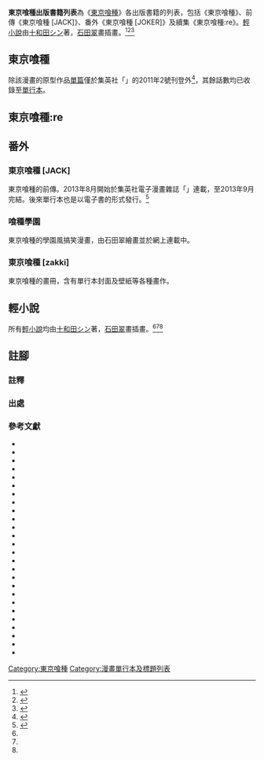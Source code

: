 '''東京喰種出版書籍列表'''為《[[東京喰種|東京喰種]]》各出版書籍的列表，包括《東京喰種》、前傳《東京喰種 [JACK]》、番外《東京喰種 [JOKER]》及續集《東京喰種:re》。[[輕小說|輕小說]]由[[十和田シン|十和田シン]]著，[[石田翠|石田翠]]畫插畫。<ref name="LN1">{{cite web|url=http://books.集英社.co.jp/CGI/search/syousai_put.cgi?isbn_cd=978-4-08-703296-3|title=東京喰種トーキョーグール［日々］|publisher=[[集英社|集英社]]|language=ja|accessdate=2015-01-18}}{{dead link|date=2018年3月 |bot=InternetArchiveBot |fix-attempted=yes }}</ref><ref name="LN2">{{cite web|url=http://books.集英社.co.jp/CGI/search/syousai_put.cgi?isbn_cd=978-4-08-703320-5|title=東京喰種トーキョーグール［空白］|publisher=集英社|language=ja|accessdate=2015-01-18}}{{dead link|date=2018年3月 |bot=InternetArchiveBot |fix-attempted=yes }}</ref><ref name="LN3">{{cite web|url=http://books.集英社.co.jp/CGI/search/syousai_put.cgi?isbn_cd=978-4-08-703340-3|title=東京喰種トーキョーグール［昔日］|publisher=集英社|language=ja|accessdate=2015-01-18}}{{dead link|date=2018年3月 |bot=InternetArchiveBot |fix-attempted=yes }}</ref>

== 東京喰種 ==
除該漫畫的原型作品[[單篇|單篇]]僅於集英社「{{link-ja|MiracleJumP|ミラクルジャンプ}}」的2011年2號刊登外<ref>{{cite web|url= 
http://www.goodreads.com/book/show/24715846-oneshot-toukyou-kushu-oneshot-tokyo-ghoul 
|title=東京喰種トーキョーグール Oneshot [Toukyou Kushu Oneshot] [Tokyo Ghoul: Oneshot]
|accessdate=2015-03-04|language=en}}</ref>，其餘話數均已收錄至[[單行本|單行本]]。

{{Graphic novel list/header
 | 語言  = 日本
 | 語言2 = 台灣
 | 寬度  = 80%
 | 顏色  = 50A6C2
}}
{{Graphic novel list
 | 集數      = 1
 | 發售日期1 = 2012年2月17日
 | ISBN1     = 978-4-08-879272-9
 | 發售日期2 = 2014年1月8日
 | ISBN2     = {{EAN|4717702258726}}
 | ChapterListCol1 = 
* 001. {{nihongo|悲劇|悲劇}}
* 002. {{nihongo|異變|異変}}
* 003. {{nihongo|糟透|最悪}}
* 004. {{nihongo|咖啡|珈琲}}
* 005. {{nihongo|喰場|喰場}}
 | ChapterListCol2 = 
* 006. {{nihongo|歸巢|帰巣}}
* 007. {{nihongo|欺罔|欺罔}}
* 008. {{nihongo|赫子|赫子}}
* 009. {{nihongo|孵化|孵化}}
 | 摘要         = 平凡的大學生金木研遇上了美麗的女孩利世並與其約會，可是對方的真正身份為「喰種」，約會的真正目的是獵食，金木因此性命垂危。醫生為他進行了器官移植手術，卻沒發現器官提供者其實是喰種。在病床上醒來的金木很快就感覺到身體不對勁，原本記憶中美味的食物全都走味到難以下嚥，能引起他食欲的只有街上擦身而過的人們，金木在絕望之下，只好向喰種求助，因而開始踏入喰種的世界。<ref>{{cite web|url=http://www.books.com.tw/products/0010622620|title=博客來-東京喰種(01)|publisher=博客來|date=|accessdate=2015-04-05|language=zh-hant|archive-date=2018-05-17|archive-url=https://web.archive.org/web/20180517204633/http://www.books.com.tw/products/0010622620|dead-url=no}}</ref>
 | 顏色       = 50A6C2
}}
{{Graphic novel list
 | 集數      = 2
 | 發售日期1 = 2012年3月19日
 | ISBN1     = 978-4-08-879291-0
 | 發售日期2 = 2014年1月28日
 | ISBN2     = {{EAN|4717702259075}}
 | ChapterListCol1 = 
* 010. {{nihongo|古董|骨董}}
* 011. {{nihongo|面具|仮面}}
* 012. {{nihongo|任務|任務}}
* 013. {{nihongo|白鴿|白鳩}}
* 014. {{nihongo|驟雨|驟雨}}
 | ChapterListCol2 = 
* 015. {{nihongo|母女|母娘}}
* 016. {{nihongo|幽禁|幽囚}}
* 017. {{nihongo|兔面|兎面}}
* 018. {{nihongo|未開|未開}}
* 019. {{nihongo|地下|地下}}
 | 摘要         =由於體內被移植了「喰種」的內臟，金木變得愈來愈接近怪物。經歷一番內心的糾葛，金木決定在「安定區」工作，而被稱為"白鴿"的「喰種檢察官」也在這時出現──天敵貪婪、狡猾地追捕著「喰種」──！<ref>{{cite web|url=http://www.books.com.tw/products/0010624322|title=博客來-東京喰種(02)|publisher=博客來|date=|accessdate=2015-04-05|language=zh-hant|archive-date=2018-02-12|archive-url=https://web.archive.org/web/20180212161349/http://www.books.com.tw/products/0010624322|dead-url=no}}</ref>
 | 顏色       = 50A6C2
}}
{{Graphic novel list
 | 集數      = 3
 | 發售日期1 = 2012年6月19日
 | ISBN1     = 978-4-08-879357-3
 | 發售日期2 = 2014年3月7日
 | ISBN2     = {{EAN|4717702259693}}
 | ChapterListCol1 = 
* 020. {{nihongo|白門|白門}}
* 021. {{nihongo|哀悼|哀悼}}
* 022. {{nihongo|報紙|新聞}}
* 023. {{nihongo|失蹤|失踪}}
* 024. {{nihongo|隱刃|隠刃}}
 | ChapterListCol2 = 
* 025. {{nihongo|開眼|開眼}}
* 026. {{nihongo|對手|対者}}
* 027. {{nihongo|三人|三人}}
* 028. {{nihongo|圓環|円環}}
* 029. {{nihongo|真戶|真戸}}
 | 摘要         =少女，雛實的雙親慘遭"白鴿"殺害。為了這名悲劇的少女，金木與董香踏入"白鴿"的大本營［CCG］。然而，一座不得不接受的悲哀螺旋梯正在那裡等著他們——！<ref>{{cite web|url=http://www.books.com.tw/products/0010628336|title=博客來-東京喰種(03)|publisher=博客來|date=|accessdate=2015-04-05|language=zh-hant|archive-date=2018-02-07|archive-url=https://web.archive.org/web/20180207114903/http://www.books.com.tw/products/0010628336|dead-url=no}}</ref>
 | 顏色       = 50A6C2
}}
{{Graphic novel list
 | 集數      = 4
 | 發售日期1 = 2012年9月19日
 | ISBN1     = 978-4-08-879420-4
 | 發售日期2 = 2014年4月8日
 | ISBN2     = {{EAN|4717702260200}}
 | ChapterListCol1 = 
* 030. {{nihongo|苦味|苦味}}
* 031. {{nihongo|依子|依子}}
* 032. {{nihongo|美食|美食}}
* 033. {{nihongo|甜言|甘言}}
* 034. {{nihongo|滑台|滑台}}
 | ChapterListCol2 = 
* 035. {{nihongo|獨鬥|孤闘}}
* 036. {{nihongo|準備|下拵}}
* 037. {{nihongo|晚餐|晚餐}}
* 038. {{nihongo|解體|解体}}
* 039. {{nihongo|饗宴|饗宴}}
 | 摘要         =與「喰種搜查官」的一戰之中，金木窺見了世界的陰暗面。人類與喰種——充斥著雙方的聲音而熱鬧鬧不已的「安定區」迎接了不速之客——"美食家"喰種，月山。當追求未知的美味的月山將詭異的目光投向金木時，晚餐就要拉開序幕了——！<ref>{{cite web|url=http://www.books.com.tw/products/0010628336|title=博客來-東京喰種(04)|publisher=博客來|date=|accessdate=2015-04-05|language=zh-hant|archive-date=2018-02-07|archive-url=https://web.archive.org/web/20180207114903/http://www.books.com.tw/products/0010628336|dead-url=no}}</ref>
 | 顏色       = 50A6C2
}}
{{Graphic novel list
 | 集數      = 5
 | 發售日期1 = 2012年12月19日
 | ISBN1     = 978-4-08-879478-5
 | 發售日期2 = 2014年5月8日
 | ISBN2     = {{EAN|4717702260415}}
 | ChapterListCol1 = 
* 040. {{nihongo|招待|招待}}
* 041. {{nihongo|月光|月光}}
* 042. {{nihongo|搔爬|掻爬}}
* 043. {{nihongo|殘痕|残痕}}
* 044. {{nihongo|受肉|受肉}}
 | ChapterListCol2 = 
* 045. {{nihongo|黑羽|黒羽}}
* 046. {{nihongo|燈火|灯火}}
* 番外 {{nihongo|利世|リゼ}}
* 047. {{nihongo|偽名|偽名}}
* 048. {{nihongo|耳骨|耳骨}}
 | 摘要         =執著於探求「未知美味」的"美食家"喰種・月山並沒有放棄中斷的「晚餐」。金木、錦以及董香和直逼而來的月山展開對峙。怪人齜牙裂嘴，把自己的欲望擺在第一位，讓金木陷入極度苦戰，但有個“靈感”突然降落在他的腦海裡…？此外，〔CCG〕也有新的動靜…！？<ref>{{cite web|url=http://www.books.com.tw/products/0010635095?loc=P_asb_004|title=博客來-東京喰種(05)|publisher=博客來|date=|accessdate=2015-04-05|language=zh-hant|archive-date=2016-03-31|archive-url=https://web.archive.org/web/20160331133729/http://www.books.com.tw/products/0010635095?loc=P_asb_004|dead-url=no}}</ref>
 | 顏色       = 50A6C2
}}
{{Graphic novel list
 | 集數      = 6
 | 發售日期1 = 2013年1月18日
 | ISBN1     = 978-4-08-879498-3
 | 發售日期2 = 2014年6月6日
 | ISBN2     = {{EAN|4717702260705}}
 | ChapterListCol1 = 
* 049. {{nihongo|籠鳥|籠鳥}}
* 050. {{nihongo|萬丈|万丈}}
* 051. {{nihongo|敕令|勅令}}
* 052. {{nihongo|搶奪|強奪}}
* 053. {{nihongo|講習|講義}}
 | ChapterListCol2 = 
* 054. {{nihongo|青桐|青桐}}
* 055. {{nihongo|策畫|画策}}
* 056. {{nihongo|蠢動|蠢動}}
* 057. {{nihongo|奔逃|逃奔}}
* 058. {{nihongo|歪笑|歪笑}}
 | 摘要         ="組織化的喰種們正打算擊潰〔CCG〕──！"「11區」有不尋常的動靜。那是利世曾經待過的地方。金木才剛從萬丈口中得知一個可怕的計畫，沒想到追捕利世的「11區」刺客就出現在他面前。這個自稱「青桐樹」的喰種集團，他們真正的目的究竟是什麼──！？<ref>{{cite web|url= http://www.books.com.tw/products/0010638124?loc=P_asb_002 |title=博客來-東京喰種(06)|publisher=博客來|date=|accessdate=2015-04-05|language=zh-hant}}</ref>
 | 顏色       = 50A6C2
}}
{{Graphic novel list
 | 集數      = 7
 | 發售日期1 = 2013年4月19日
 | ISBN1     = 978-4-08-879546-1
 | 發售日期2 = 2014年7月3日
 | ISBN2     = {{EAN|4717702261160}}
 | ChapterListCol1 = 
* 059. {{nihongo|歇業|休業}}
* 060. {{nihongo|衝天|衝天}}
* 061. {{nihongo|微光|微光}}
* 062. {{nihongo|金木|金木}}
* 063. {{nihongo|喰種|喰種}}
 | ChapterListCol2 = 
* 064. {{nihongo|妨礙|邪魔}}
* 065. {{nihongo|赫者|赫者}}
* 066. {{nihongo|摘取|摘出}}
* 067. {{nihongo|苛責|阿責}}
* 068. {{nihongo|邂逅|邂逅}}
| 摘要         ="大家最好有心理準備，可能再也見不到金木了。"「安定區」的成員們聽了芳村衝擊性的發言，下定決心前往"11區"救出金木。另一方面，在「青桐樹」與〔CCG〕的激烈抗爭之外，金木被壁虎軟禁起來，慘絕人寰的殘酷極刑正等著他──！<ref>{{cite web|url= 
http://www.books.com.tw/products/0010641631?loc=P_asv_001 |title=博客來-東京喰種(07)|publisher=博客來|date=|accessdate=2015-04-05|language=zh-hant}}</ref>
 | 顏色       = 50A6C2
}}
{{Graphic novel list
 | 集數      = 8
 | 發售日期1 = 2013年7月19日
 | ISBN1     = 978-4-08-879613-0
 | 發售日期2 = 2014年8月14日
 | ISBN2     = {{EAN|4717702261603}}
 | ChapterListCol1 = 
* 069. {{nihongo|日前|過日}}
* 070. {{nihongo|姊弟|姉弟}}
* 071. {{nihongo|兩人|二人}}
* 072. {{nihongo|一半|半端}}
* 073. {{nihongo|火花|火花}}
* 074. {{nihongo|不屈|不屈}}
 | ChapterListCol2 = 
* 075. {{nihongo|祕密|秘密}}
* 076. {{nihongo|狼煙|狼煙}}
* 077. {{nihongo|七棟|七棟}}
* 078. {{nihongo|佯攻|陽動}}
* 079. {{nihongo|新光|新光}}
| 摘要         ="我有事情還沒辦完。"覺醒為"喰種"的金木來到董香和絢都的面前，勾起了霧嶋家瓦解的真相剪影。同一時間，"梟"突如其來現身，〔CCG〕進入臨戰態勢。
在令人寒毛直豎的「武器」和無止盡的「謎團」之中，錯綜複雜的三方混戰究竟會有什麼結局…！？<ref>{{cite web|url= http://www.books.com.tw/products/0010645446?loc=P_asb_002 |title=博客來-東京喰種(08)|publisher=博客來|date=|accessdate=2015-04-05|language=zh-hant}}</ref>
 | 顏色       = 50A6C2
}}
{{Graphic novel list
 | 集數      = 9
 | 發售日期1 = 2013年10月18日
 | ISBN1     = 978-4-08-879652-9
 | 發售日期2 = 2014年9月5日
 | ISBN2     = {{EAN|4717702261658}}
 | ChapterListCol1 = 
* 080. {{nihongo|晉升|昇任}}
* 081. {{nihongo|部下|部下}}
* 082. {{nihongo|識者|識者}}
* 083. {{nihongo|神父|神父}}
* 084. {{nihongo|浮上|浮上}}
 | ChapterListCol2 = 
* 085. {{nihongo|獨眼|隻眼}}
* 086. {{nihongo|来客|來客}}
* 087. {{nihongo|傳聞|噂話}}
* 088. {{nihongo|險路|剣呑}}
* 089. {{nihongo|奸計|奸計}}
 | 摘要         =距離11區的抗爭半年後──討伐「青桐樹」的搜查官們功績受到肯定，一個個接連升官。晉升為上等搜查官的亞門鋼太朗也得到空缺已久的搭檔，對方正是他的前上司．真戶吳緒的女兒．曉。另一方面，離開「安定區」的金木為了解開過去的真相，與月山、萬丈等人循著利世的足跡前往新天地「6區」。兩條沒有交會的平行線所導引出的"某個焦點"會是什麼──！？<ref>{{cite web|url= http://www.books.com.tw/products/0010641631?loc=P_asv_001 |title=博客來-東京喰種(09)|publisher=博客來|date=|accessdate=2015-04-05|language=zh-hant}}</ref>
 | 顏色       = 50A6C2
}}
{{Graphic novel list
 | 集數      = 10
 | 發售日期1 = 2014年1月17日
 | ISBN1     = 978-4-08-879807-3
 | 發售日期2 = 2014年10月8日
 | ISBN2     = {{EAN|4717702262945}}
 | ChapterListCol1 = 
* 090. {{nihongo|追趕|追駆}}
* 091. {{nihongo|剛毅|剛毅}}
* 092. {{nihongo|淑女|淑女}}
* 093. {{nihongo|好餌|香餌}}
* 094. {{nihongo|胸中|胸中}}
* 095. {{nihongo|寓居|寓居}}
 | ChapterListCol2 = 
* 096. {{nihongo|潛行|潜行}}
* 097. {{nihongo|下弦|下弦}}
* 098. {{nihongo|深層|深層}}
* 099. {{nihongo|未知|未知}}
* 100. {{nihongo|百足|百足}}
| 摘要         =「嘉納醫生…你就在那裡吧──」出現在金木面前的人造"獨眼喰種"、嘉納衝擊性的前職、以及被囚禁的利世──來歷不明的執刀醫生．嘉納的"奸計"逐漸顯現輪廓。金木等人循著醫生的足跡前進，卻突然遭到從「喰種收容所」逃走的“未知存在”擋住去路──！？<ref>{{cite web|url= http://www.books.com.tw/products/0010652202?loc=P_asb_002 |title=博客來-東京喰種(10)|publisher=博客來|date=|accessdate=2015-04-05|language=zh-hant}}</ref>
 | 顏色       = 50A6C2
}}
{{Graphic novel list
 | 集數      = 11
 | 發售日期1 = 2014年4月18日
 | ISBN1     = 978-4-08-879809-7
 | 發售日期2 = 2014年11月7日
 | ISBN2     = {{EAN|4717702263133}}
 | ChapterListCol1 = 
* 101. {{nihongo|混成|混成}}
* 102. {{nihongo|白黑|白黒}}
* 103. {{nihongo|刺剃|刺剃}}
* 104. {{nihongo|瓦斯|瓦斯}}
* 105. {{nihongo|他她|僕私}}
* 106. {{nihongo|大赦|大赦}}
 | ChapterListCol2 = 
* 107. {{nihongo|裂縫|裂目}}
* 108. {{nihongo|人工|人工}}
* 109. {{nihongo|吊人|吊人}}
* 110. {{nihongo|歸來|帰来}}
* 111. {{nihongo|線路|線路}}
 | 摘要         =「所有妨礙我的人…都必須摘除。」　前〔CCG〕解剖醫生．嘉納宣言要捨棄人類的身分，轉為協助「青桐樹」，而利世也被四方擄走。這一連串無法理解的現實讓金木喪失自我，化身為"半赫者"。面對殘暴到了極點的金木，奮戰的篠原特等搜查官與〔CCG〕終於採取「SS級配置」。"喰種"×〔CCG〕，巔峰對決的結果會是…！？<ref>{{cite web|url= http://www.books.com.tw/products/0010655211?loc=P_asb_002 |title=博客來-東京喰種(11)|publisher=博客來|date=|accessdate=2015-04-05|language=zh-hant}}</ref>
 | 顏色       = 50A6C2
}}
{{Graphic novel list
 | 集數      = 12
 | 發售日期1 = 2014年6月19日
 | ISBN1     = 978-4-08-879859-2
 | 發售日期2 = 2015年2月10日
 | ISBN2     = 普通版：{{EAN|4717702263898}}<br>特裝版：{{EAN|4717702265434}}
 | ChapterListCol1 = 
* 112. {{nihongo|熄燈|消灯}}
* 113. {{nihongo|氾羽|氾羽}}
* 114. {{nihongo|絡身|纏身}}
* 115. {{nihongo|破崩|破崩}}
* 116. {{nihongo|重逢|再逢}}
 | ChapterListCol2 = 
* 117. {{nihongo|乾田|乾田}}
* 118. {{nihongo|解鎖|解錠}}
* 119. {{nihongo|舊九|旧九}}
* 120. {{nihongo|透過|透過}}
* 121. {{nihongo|正鵠|正鵠}}
 | 摘要         ="不該使用「自己無法控制的力量」──"傷害了同伴的金木深感自責，決定今後要學著傾聽周遭的聲音。"喰種"們的過去和原本的面貌逐漸明朗化。另一方面，〔CCG〕步步逼近"梟"的祕密。　他們掌握到某個“不動如山的事實”，開始採取行動。此時，鬼才小說家．高槻泉帶著"新事實"現身〔CCG〕，打算以此進行交易──！？<ref>{{cite web|url= http://www.books.com.tw/products/0010665747?loc=P_asb_004 |title=博客來-東京喰種(12)|publisher=博客來|date=|accessdate=2015-04-05|language=zh-hant}}</ref>
 | 顏色       = 50A6C2
}}
{{Graphic novel list
 | 集數      = 13
 | 發售日期1 = 2014年8月20日
 | ISBN1     = 978-4-08-879887-5
 | 發售日期2 = 2015年4月24日
 | ISBN2     ={{EAN|4717702264697}}
 | ChapterListCol1 = 
* 122. {{nihongo|黃鈴|黄鈴}}
* 123. {{nihongo|銃後|銃後}}
* 124. {{nihongo|口前|口前}}
* 125. {{nihongo|壞天|壊天}}
* 126. {{nihongo|原罪|原罪}}
* 127. {{nihongo|堅緣|堅縁}}
 | ChapterListCol2 = 
* 128. {{nihongo|街望|街望}}
* 129. {{nihongo|藝劇|芸劇}}
* 130. {{nihongo|勝執|勝執}}
* 131. {{nihongo|改問|改問}}
* 132. {{nihongo|祭開|祭開}}
| 摘要         ="我要──回去「安定區」。"為了找回"單純的自己"，金木決心將６區的據點解散，回到芳村身邊。另一方面，〔CCG〕查出SSS級驅逐對象“梟”的所在之處，準備開始進行「梟討伐作戰」。身經百戰的搜查官們帶著「悲哀的裝備」，宛如"10年前那場戰役"一般齊聚一堂，而舞台就是──東京20區的咖啡店「安定區」。<ref>{{cite web|url= http://www.books.com.tw/products/0010672387?loc=P_asb_005 |title=博客來-東京喰種(13)|publisher=博客來|date=|accessdate=2015-04-05|language=zh-hant}}</ref>
 | 顏色       = 50A6C2
}}
{{Graphic novel list
 | 集數      = 14
 | 發售日期1 = 2014年10月17日
 | ISBN1     = 978-4-08-890031-5
 | 發售日期2 = 2015年6月8日
 | ISBN2     = {{EAN|4717702266783}}
 | ChapterListCol1 = 
* 133. {{nihongo|塊碎|塊砕}}
* 134. {{nihongo|倒慘|倒惨}}
* 135. {{nihongo|終雨|終雨}}
* 136. {{nihongo|伏牢|伏牢}}
* 137. {{nihongo|溢花|溢花}}
* 138. {{nihongo|屍爛|屍爛}}
 | ChapterListCol2 = 
* 139. {{nihongo|畏錯|畏錯}}
* 140. {{nihongo|切聲|切声}}
* 141. {{nihongo|痕兒|痕児}}
* 142. {{nihongo|宴戲|宴戯}}
* 143. {{nihongo|研　|研　}}
| 摘要         ="我想傾聽，你的故事。"由〔CCG〕發起的20區「獨眼梟討伐戰」，戰火熾烈燃燒。金木急著趕往「安定區」，但亞門鋼太朗矗立在眼前，擋住了他的去路。因緣相似的兩人，這場宿命的對峙結局會是…？　同一時間，各處爆發一連串的「悲劇」。每個人都在失去自我、失去無可挽回的事物當中，貫徹自己的正義。永無止盡的雨，繼續描繪著悲哀的螺旋。彷彿是拋棄一切後所流下的眼淚——<ref>{{cite web|url= http://www.books.com.tw/products/0010677254?loc=P_asb_001 |title=博客來-東京喰種(14)|publisher=博客來|date=|accessdate=2015-04-05|language=zh-hant}}</ref>
 | 顏色       = 50A6C2
}}
{{Graphic novel list/footer}}

== 東京喰種:re ==
{{Graphic novel list/header
 | 語言  = 日本
 | 語言2 = 台灣
 | 寬度  = 80%
 | 顏色  = 50A6C2
}}
{{Graphic novel list
 | 集數      = 1
 | 發售日期1 = 2014年12月19日
 | ISBN1     = 978-4-08-890081-0
 | 發售日期2 = 2015年8月6日
 | ISBN2     = 471-7-70-226766-7
 | ChapterListCol1 = 
* 001. {{nihongo|骨|骨}}
* 002. {{nihongo|委舵與畏蛇|委舵と畏蛇}}
* 003. {{nihongo|鐘|鐘}}
* 004. {{nihongo|未與師、視與屍|未と師、視と屍}}
* 005. {{nihongo|執徒|執徒}}
 | ChapterListCol2 = 
* 006. {{nihongo|給握人的惡賭|握人への悪賭}}
* 007. {{nihongo|昧人|昧人}}
* 008. {{nihongo|代行者|代行者}}
* 009. {{nihongo|繼情|継情}}
 | 摘要         = 混在人群當中，吞食人類的血肉。儘管擁有人類的外觀，卻是與人類相異的存在…”喰種”。負責驅逐、研究”喰種”的〔CCG〕，為了完成某個命題，新設立一個實驗體集團。──其名稱是「Qs昆克斯」。非「一般人類」的他們，與佐佐木琲世一等搜查官，他們在”東京”這座城市要面對的東西會是什麼──？
 | 顏色       = 50A6C2
}}
{{Graphic novel list
 | 集數      = 2
 | 發售日期1 = 2015年3月19日
 | ISBN1     = 978-4-08-890132-9
 | 發售日期2 = 2015年10月21日
 | ISBN2     = 471-7-70-226767-4
 | ChapterListCol1 = 
* 010. {{nihongo|擬框|擬枠}}
* 011. {{nihongo|等待價值|待ち甲斐}}
* 012. {{nihongo|枯魂|枯魂}}
* 013. {{nihongo|啊啊降下吧、血|ああ降ろう、血}}
* 014. {{nihongo|愕然觸其韻|韵に触れる}}
* 015. {{nihongo|更努|更努}}
 | ChapterListCol2 = 
* 016. {{nihongo|右|右}}
* 017. {{nihongo|搶手|モテ}}
* 018. {{nihongo|擺渡舟|渡し舟}}
* 019. {{nihongo|狂歡派對|パーティ}}
* 020. {{nihongo|旋轉移動|回転移動}}
 | 摘要         = 「我對自己過去20年一無所知。」佐佐木琲世以『半喰種』的身份接下指導者的任務，瓜江、不知、六月和米林這些「昆克斯」的成員，各自對他抱著複雜的思緒。昆克斯班一方面調查擴充戰力的喰種集團「青桐樹」的動向，一方面投入下一個目標「胡桃鉗」的搜查。街上一間咖啡店突然吸引琲世的目光，他在店內遇見”令人懷念的香味”。能夠解開自身謎團的巨大”關鍵”，就在那裡――？
 | 顏色       = 50A6C2
}}
{{Graphic novel list
 | 集數      = 3
 | 發售日期1 = 2015年6月19日
 | ISBN1     = 978-4-08-890211-1
 | 發售日期2 = 2015年12月29日
 | ISBN2     = 471-7-70-226768-1
 | ChapterListCol1 = 
* 021. {{nihongo|選擇|選る}}
* 022. {{nihongo|謬徒|謬徒}}
* 023. {{nihongo|梨酒|梨酒}}
* 024. {{nihongo|撫氣|撫気}}
* 025. {{nihongo|令|令}}
* 026. {{nihongo|啊|あ}}
 | ChapterListCol2 = 
* 027. {{nihongo|呼居|呼居}}
* 028. {{nihongo|亂場子|場乱す}}
* 029. {{nihongo|棲求|栖求}}
* 030. {{nihongo|凍結|凍る}}
* 031. {{nihongo|pute|ピュート}}
* 單篇東京喰種 [JOKER]{{efn|本單篇於第一季連載期間於集英社「[[週刊Young_Jump|週刊Young Jump]]」2014年31號刊登，直到:re第3卷才首次收錄於單行本。<ref>{{cite web|url=https://www.goodreads.com/book/show/23634972-toukyou-kushu-j-k-tokyo-ghoul|title=東京喰種トーキョーグール[ジョーカー] [Toukyou Kushu [Jōkā]] [Tokyo Ghoul: Joker]|accessdate=2015-03-04|language=en}}</ref>}}
 | 摘要         = 「來聊點祕密吧……就我們兩個。」綁架人類，進行競標。這是”喰種”群聚的舞台，拍賣會。為了討伐大型驅逐對象喰種，〔CCG〕大幅增員，決定執行「拍賣會掃蕩作戰」。另一方面，琲世等人一邊追捕他們的目標―胡桃鉗，同時也參加作戰。一個被稱為”貓頭鷹”的詭異身影悄悄來到昆克斯班面前。當身上還殘留過去影子的殘像，刻下悲哀的爪痕時，某個”聲音”在琲世的腦海裡響起――！
 | 顏色       = 50A6C2
}}
{{Graphic novel list
 | 集數      = 4
 | 發售日期1 = 2015年9月18日
 | ISBN1     = 978-4088902548
 | 發售日期2 = 2016年2月17日
 | ISBN2     = 978-9-57-106418-5
 | ChapterListCol1 = 
* 031.5. {{nihongo|與您|主と}}
* 032. {{nihongo|吃飽喝足|喰い足る}}
* 033. {{nihongo|抱書|抱く書}}
* 034. {{nihongo|良好形式|良い形}}
* 035. {{nihongo|依存|依存}}
* 036. {{nihongo|不經意|ふと}}
 | ChapterListCol2 = 
* 037. {{nihongo|屍秘|屍秘}}
* 038. {{nihongo|某M|あるM}}
* 039. {{nihongo|深淺|深浅}}
* 040. {{nihongo|網羅|網羅}}
* 041. {{nihongo|f的王牌|fのエース}}
 | 摘要         = 「是仇視我們”喰種”的存在－－」“拍賣會掃蕩作戰”過了半年…為了拯救身陷於煉獄般的痛苦漩渦中的月山習，叶＝馮·羅瑟瓦特與月山家，不斷反覆進行以”收穫”為名的大量綁架。但是，叶眼見主子絲毫沒有好轉的跡象，看不下去的他開始單獨行動，並借用攝影少女－－掘千繪的力量。另一方面，琲世和昆克斯班升官後，下一個討伐目標是「薔薇」。因為“金木研”而產生交集的兩者，會面時將引燃什麼火花――!?
 | 顏色       = 50A6C2
}}
{{Graphic novel list
 | 集數      = 5
 | 發售日期1 = 2015年12月18日
 | ISBN1     = 978-4088903316
 | 發售日期2 = 2016年4月6日
 | ISBN2     = 978-9-57-106564-9
 | ChapterListCol1 = 
* 042. {{nihongo|燈絲|灯糸}}
* 043. {{nihongo|示音|示音}}
* 044. {{nihongo|#|#}}
* 045. {{nihongo|計畫t|計画t}}
* 046. {{nihongo|℃|℃}}
* 047. {{nihongo|火柴|燐寸}}
 | ChapterListCol2 = 
* 048. {{nihongo|N.T.|N.T.}}
* 049. {{nihongo|跳動的信號|脈打つ信号}}
* 050. {{nihongo|手|手}}
* 051. {{nihongo|刨芯|剃る芯}}
* 052. {{nihongo|夏娃|イヴ}}
 | 摘要         = 「我來成為你的神吧－－」「薔薇」的討伐作戰正如火如荼展開當中，身經百戰的搜查官們開始發揮「個體」的力量，而”空白的20年”也一步步朝著佐佐木琲世逼近。疑問與真相的輪廓漸漸現形。另一方面，為了主子―月山習，策劃除掉琲世在內Qs成員的叶，密謀接觸「青桐樹」。雜沓的腳步聲往月山家接近。接著，一個獨眼蠕動著紅光的人物，將景色密密縫起－－…！
 | 顏色       = 50A6C2
}}
{{Graphic novel list
 | 集數      = 6
 | 發售日期1 = 2016年3月18日
 | ISBN1     = 978-4088903767
 | 發售日期2 = 2016年6月8日
 | ISBN2     = 978-9-57-106707-0
 | ChapterListCol1 = 
* 053. {{nihongo|夢|夢}}
* 054. {{nihongo|娩兒|娩児}}
* 055. {{nihongo|Alice＆|Alice＆}}
* 056. {{nihongo|第二個王|ニの王}}
* 057. {{nihongo|悔恨的笑容|悔いて笑む}}
* 058. {{nihongo|淺薄鬧劇|戯れ薄く}}
 | ChapterListCol2 = 
* 059. {{nihongo|伏下''！''|伏せ''!''}}
* 060. {{nihongo|血線|血の糸}}
* 061. {{nihongo|the ENT|the ENT}}
* 062. {{nihongo|抱都|都を抱く}}
* 063. {{nihongo|葬生樹|葬生樹}}
 | 摘要         = 「我喜歡上你了！」死傷不斷的月山殲滅戰正如火如荼展開之際，“獨眼梟”出其不意來襲。秘藏在心裡的愛情，從被縫上的視野中開始凋落。無法掬起的淚滴，描繪出臨終前的拋物線，緩緩滲入對方的心。留下無處寄託的意志。然而，當漆黑壟罩東京，兩隻”獨眼”開始綻放光芒。簡直像是，連眨眼都讓人惋惜的雙眸――
 | 顏色       = 50A6C2
}}
{{Graphic novel list
 | 集數      = 7
 | 發售日期1 = 2016年6月17日
 | ISBN1     = 978-4088904115
 | 發售日期2 = 2016年10月12日
 | ISBN2     = 978-9-57-106956-2
 | ChapterListCol1 = 
* 064. {{nihongo|喰腑|喰う腑}}
* 065. {{nihongo|重步|重歩}}
* 066. {{nihongo|古老守護：|古き護り}}
* 067. {{nihongo|器移|器移}}
* 068. {{nihongo|S的那個|Sのそれ}}
* 069. {{nihongo|施淨|施浄}}
 | ChapterListCol2 = 
* 070. {{nihongo|狂雷野兔|カミナリウサギ}}
* 071. {{nihongo|望苦|望苦}}
* 072. {{nihongo|失神與傳導|失神と伝導}}
* 073. {{nihongo|花|花}}
* 074. {{nihongo|EF|EF}}
* 075. {{nihongo|K的卵|Kの卵}}
 | 摘要         = 「”獨眼王”並不是我。」距離造成嚴重傷亡的”月山殲滅戰”已經過了半年。〔CCG〕將戰力投注在「青桐樹」的討伐上，把收拾「獨眼王」列為最重要的課題，他們一方面登上青桐根據地”流島”，另一方面同時執行防衛庫克利亞的作戰計畫。高槻泉將最後一部作品「王者畢雷格」付梓，並且言明自己的身份是”喰種”。這部質疑世界根源的爭議作品，開始靜靜地撼動整個東京。通報有人入侵的警鈴聲在庫克利亞響起，佐佐木琲世帶著”某個決心”，在獄中四處奔走。“被掠奪者”的眼瞳中，燃燒著赫紅色的意志――…！
 | 顏色       = 50A6C2　
}}
{{Graphic novel list
 | 集數      = 8
 | 發售日期1 = 2016年9月16日
 | ISBN1     = 978-4-08-890497-9
 | 發售日期2 = 2017年2月6日
 | ISBN2     = 普通版：{{EAN|9789571072081}}<br>特裝版：{{EAN|4712966351305}}
 | ChapterListCol1 = 
* 076. {{nihongo|惰殊|惰疎}}
* 077. {{nihongo|死痴|死痴}}
* 078. {{nihongo|100p|100p}}
* 079. {{nihongo|吞食|喰らい}}
* 080. {{nihongo|將齒|歯を}}
* 081. {{nihongo|琲|琲}}
 | ChapterListCol2 =
* 082. {{nihongo|將心臟|心臓を}}
* 083. {{nihongo|聽見關門的聲音|門のとじる音をきいた}}
* 084. {{nihongo|賦予之羽|羽 与えられ}}
* 085. {{nihongo|白箱|しろい箱}}
* 086. {{nihongo|白虹|白虹}}
 | 摘要         = 「狼狽也無所謂，活下去吧。」警報聲在庫克利亞響起。單人牢房中的”喰種”一一獲釋。佐佐木琲世的「最後一項工作」，就是藉由有馬貴將之手，迎接人生的終結。無敗的搜查官發出無數利刃，毫不留情地摧殘他的肉體，就在此時，”某個聲音”伴隨著既視感在腦中浮現――接著，青年決定求「生」。――以半喰種”金木研”的身份。死神靜靜地露出微笑，兩者再度交鋒。就像一對互相確認彼此存在意義的”親子”一般――
 | 顏色       = 50A6C2
}}
{{Graphic novel list
 | 集數      = 9
 | 發售日期1 = 2016年12月19日
 | ISBN1     = 978-4-08-890559-4
 | 發售日期2 = 2017年4月19日
 | ISBN2     = 978-9-57-107360-6
 | ChapterListCol1 = 
* 087. {{nihongo|討厭的人|厭なこ}}
* 088. {{nihongo|爆破|はっぱ}}
* 089. {{nihongo|令人作嘔|嘔吐すべき}}
* 090. {{nihongo|人渣|クズ}}
* 091. {{nihongo|上方|うえ}}
* 092. {{nihongo|醜頭|醜頭}}
 | ChapterListCol2 = 
* 093. {{nihongo|f的謊言|fの嘘}}
* 094. {{nihongo|張開胸膛|広げ胸}}
* 095. {{nihongo|Am|Am}}
* 096. {{nihongo|凝血|凝う血}}
* 097. {{nihongo|此身|身一つ}}
* 098. {{nihongo|舊派|旧派}}
 | 摘要       = 在流島囂張跋扈的“20區亡靈”。不斷拋擲悲傷的血與淚－－「你是…?種搜查官吧!!」地獄的慘叫聲在流島迴盪。「青桐樹」的大本營，掩埋在大量的犧牲之下。襲擊鈴屋班的”雙胞胎”心中的執念，以及”醫師”的奸計。纏繞著“赤舌連”的宿命對決。另外，全體出動搜索六月的瓜江Qs斑，映入眼簾的衝擊光景會是…？原本不可能有交集的〔CCG〕與”?種”，焦點終於開始動搖－－
 | 顏色       = 50A6C2
}}
{{Graphic novel list
 | 集數      = 10
 | 發售日期1 = 2017年3月17日
 | ISBN1     = 978-4-08-890603-4
 | 發售日期2 = 2017年6月20日
 | ISBN2     = 978-9-57-107502-0
 | ChapterListCol1 = 
* 099. {{nihongo|白|白}}
* 100. {{nihongo|紅色手的|赤い手の}}
* 101. {{nihongo|玩具的|玩具の}}
* 102. {{nihongo|大環|大環}}
* 103. {{nihongo|滿滿的財富|ありあまるほどの富}}
* 104. {{nihongo|頓死|頓死}}
 | ChapterListCol2 = 
* 105. {{nihongo|地板|床}}
* 106. {{nihongo|底線|ダメの線}}
* 107. {{nihongo|V|V}}
* 108. {{nihongo|永久|永久}}
* 109. {{nihongo|拿筆|ペンまて}}
* 110. {{nihongo|那個|其れ}}
 | 摘要       = 用我的”鎮魂歌”，將你劈裂。新章的據點就是『咖啡廳:re』！用來對付人類的組織[黑山羊]悄悄向〔CCG〕展開行動。數量驚人的小丑面具集團和特殊搜查官”V”代表的意思是…!?「人類和”喰種”一定可以互相理解。」取回記憶的金木，繼承前任”獨眼王”的意志，決定寄身『咖啡廳:re』。籠罩在懷念的咖啡味道和香氣之下的咖啡廳，擠滿了過去的同伴，以及簇擁著”王”的”喰種”。――自己待在”這裡”的意義。企圖創造與人類相互理解的世界，因而組織「黑山羊」的金木，開始要求與〔CCG〕對話。一切都是為了破壞名為世界的”殼”――
 | 顏色       = 50A6C2
}}
{{Graphic novel list
 | 集數      = 11
 | 發售日期1 = 2017年6月19日
 | ISBN1     = 978-4-08-890682-9
 | 發售日期2 = 2017年8月10日
 | ISBN2     = 978-9-57-107590-7
 | ChapterListCol1 = 
* 111. {{nihongo|集合P|集合P}}
* 112. {{nihongo|栖救|栖救}}
* 113. {{nihongo|我是|わたしは}}
* 114. {{nihongo|心愛的|いとし}}
* 115. {{nihongo|自問|問い子}}
* 116. {{nihongo|曾何幾時的夢|いつかの夢}}
* 117. {{nihongo|豎起大拇指|親指立てる}}
 | ChapterListCol2 = 
* 118. {{nihongo|好事|良い話}}
* 119. {{nihongo|十字架|クルス}}
* 120. {{nihongo|器・皿|う・つ・わ}}
* 121. {{nihongo|一人獨吊|ひとり吊るされる}}
* 122. {{nihongo|春宵幾時有？|何時にする？}}
 | 摘要       = 將憎恨化為擁抱，「人類」與「喰種」的關係將重新來過－－「如果失去老師，我……」在「小丑面具集團」的精心策劃下，〔CCG〕各分局同時遭受多方襲擊。暗地裡指揮”小丑”的舊多二福，將〔CCG〕玩弄於股掌之間。過去曾受教於佐佐木琲世的第一批Qs，看見金木研率領的「黑山羊」所採取的行動，無法掩飾心中的動搖。在追求“人類”與”喰種”的關係，從根本上產生變化的時候，“獨眼王”必須付出的是……？
 | 顏色       = 50A6C2
}}
{{Graphic novel list
 | 集數      = 12
 | 發售日期1 = 2017年7月19日
 | ISBN1     = 978-4-08-890699-7
 | 發售日期2 = 2017年7月20日
 | ISBN2     = 9789571077284
 | ChapterListCol1 = 
* 123. {{nihongo|搞砸|フェイル}}
* 124. {{nihongo|線|一糸}}
* 125. {{nihongo|X|X}}
* 126. {{nihongo|戒指|指輪}}
* 127. {{nihongo|元|はじめ}}
* 128. {{nihongo|膳|膳}}
 | ChapterListCol2 =
* 129. {{nihongo|苦|苦}}
* 130. {{nihongo|沒有意義|意味なし}}
* 131. {{nihongo|會思考的豬|考える豚}}
* 132. {{nihongo|兩種意義|2つの意味で}}
 | 摘要       = 「24區的最深處和獨眼喰種嗎……」〔CCG〕的新局長──和修吉福揚言”殲滅所有喰種”，試著達成「東京完塞」。因此誕生出新戰力「歐蓋」。升級版的Qs「黑色孩子」，開始以驚人的速度狩獵”喰種”。苦無對策的「黑山羊」，決定離開「咖啡廳:re」。就在這一剎那，執念深重的追蹤者來訪。東京24區，未知的地下空間。以及流傳下來的「獨眼喰種」傳說。歷史漸漸現形……！
 | 顏色       = 50A6C2
}}
{{Graphic novel list
 | 集數      = 13
 | 發售日期1 = 2017年10月19日
 | ISBN1     = 978-4-08-890758-1
 | 發售日期2 = 2017年12月13日
 | ISBN2     = 9789571078526
 | ChapterListCol1 = 
* 133. {{nihongo|已備妥三人分的死神|三人分のしに神を立たせておきました}}
* 134. {{nihongo|姑且不論|いざ知らず}}
* 135. {{nihongo|夜晚來臨|夜がくる}}
* 136. {{nihongo|儘管奮勇|勇むものの}}
* 137. {{nihongo|伊邪那岐|いざなぎ}}
| ChapterListCol2 = 
* 138. {{nihongo|從塔上跌落|塔から落ちる}}
* 139. {{nihongo|他笑了|彼は笑う}}
* 140. {{nihongo|N的殺生|Nによる殺生}}
* 141. {{nihongo|暈染開來|染みはたる}}
* 142 . {{nihongo|憂愁|愁う}}
* 143 . {{nihongo|/|/}}
* 144 . {{nihongo|a|a}}
 | 摘要       = 「死神的時間到囉。」場景來到「獨眼喰種」所開拓的東京地下24區。
在這塊被“黑山羊”設為據點的蠻荒之地上，金木和董香終於結為連理，會場洋溢著滿滿的祝福。另一方面，新局長─和修吉福正準備以「違反喰種對策法」的罪名，制裁黑磐依子。命運之日是”4月23日”。入侵24區的「歐蓋」開始危害”黑山羊”，彷彿要實踐兩個重疊起來的「死」。當背負著「13」的死神翩然降臨時，從金木的臉頰上流下的”黑色眼淚”，宣告為所剩無幾的時間……!?
 | 顏色       = 50A6C2
}}
{{Graphic novel list
 | 集數      = 14
 | 發售日期1 = 2018年1月19日
 | ISBN1     = 978-4-08-890820-5
 | 發售日期2 = 2018年2月5日
 | ISBN2     = 9789571079684
 | ChapterListCol1 = 
* 145. {{nihongo|標題|タイトル}}
* 146. {{nihongo|：|：}} 
* 147. {{nihongo|1|1}}
* 148. {{nihongo|醫師在哪裡|いしはどこに}}
* 149. {{nihongo|破竹|破竹}}
| ChapterListCol2 = 
* 150. {{nihongo|方舟|箱舟}}
* 151. {{nihongo|出發|出てく}}
* 152. {{nihongo|一柱|一柱}}
* 153. {{nihongo|垃圾一枚|ゴミひとつ}}
* 154. {{nihongo|模仿|トレース}}
 | 摘要       = 「那就是金木──！」一如舊多的計畫，金木吃下大量的「歐蓋」後，
外型變化成「龍」的姿態，從24區爬到了地面上。在隨心所欲的榨取及孤獨的咆嘯聲中，東京陷入前所未有的大混亂。此時響起了老友的"聲音"。為了奪回"東京"和"金木研"，〔CCG〕與"喰種"做了"一個決定"。他們的目標是"這個錯誤世界"的「光芒」──!?
 | 顏色       = 50A6C2
}}
{{Graphic novel list
 | 集數      = 15
 | 發售日期1 = 2018年3月19日
 | ISBN1     = 978-4-08-890881-6
 | 發售日期2 = 2018年8月21日
 | ISBN2     = 978-957-108-252-3

 | ChapterListCol1 = 
* 155. {{nihongo|多重謊言|いくつかの嘘}}
* 156. {{nihongo|內側|うちがわ}} 
* 157. {{nihongo|標記|しるし}}
* 158. {{nihongo|是|是}}
* 159. {{nihongo|S|S}}
* 160. {{nihongo|忌|忌}}
| ChapterListCol2 = 
* 161. {{nihongo|来吧，這是你甜美的死亡|来たれ、汝甘き死の時よ}}
* 162. {{nihongo|手握石榴|ざくろ手に}}
* 163. {{nihongo|不壞|不壞}}
* 164. {{nihongo|白色的人|しろい者}}
 | 摘要       = 破壞後的重生，將帶來無限的新希望!!「因為你吞噬了一切，我才會在這裡。」為了拯救”金木研與東京”，“喰種”和〔CCG〕決定攜手合作。雙方集結了東京所有的人手，終於在那具佔據整個23區的龐大身軀中，發現能找出本體的線索。六月透追逐著”佐佐木琲世”的幻影，霧嶋董香則是緊抓著”金木研”不放。一場最終對峙，質疑著Qs班的存在意義。接著，金木研腦中，出現一位熱愛文字與”食”的女性……！
 | 顏色       = 50A6C2
}}
{{Graphic novel list
 | 集數      = 16
 | 發售日期1 = 2018年7月19日
 | ISBN1     = 978-4-08-891050-5
 | 發售日期2 = 2018年12月4日
 | ISBN2     = 978-957-108-427-5
 | ChapterListCol1 = 
* 165. {{nihongo|薄冰|うすらい}}
* 166. {{nihongo|et|e t}} 
* 167. {{nihongo|透明|とうめい}}
* 168. {{nihongo|綻放|匂へど}}
* 169. {{nihongo|邁向群因|群因たちへ}}
* 170. {{nihongo|進化與星|進化と星}}
* 171. {{nihongo|消失|きえる}}
* 172. {{nihongo|夠了|十分}}
| ChapterListCol2 = 
* 173. {{nihongo|不躲閃|去なさん}}
* 174. {{nihongo|為之|する}}
* 175. {{nihongo|蟲王|虫の王}}
* 176. {{nihongo|喪失|喪う}}
* 177. {{nihongo|轉歸|転帰}}
* 178. {{nihongo|白與兔|白と兎}}
* 179. {{nihongo|山羊之歌|山羊のうた}}
 | 摘要       = 「我已經受夠了什麼都辦不到的自己了！」“全人類喰種化”的情況在東京持續蔓延。為了根絕「毒」的源頭，〔CCG〕和”喰種”集結眾人之力，將金木與絢都送到地下24區。在那裡等著他們的，是舊多二福，將自己拉入「這個世界」的”元凶”就在面前，
金木的期望會是什麼……？而”東京”跟”喰種”的未來又將何去何從……？
 | 顏色       = 50A6C2
}}
{{Graphic novel list/footer}}

== 番外 ==
=== 東京喰種 [JACK] ===
東京喰種的前傳。2013年8月開始於集英社電子漫畫雜誌「{{link-ja|JUMP LIVE|ジャンプLIVE}}」連載，至2013年9月完結。後來單行本也是以電子書的形式發行。<ref name="GRjack">{{cite web|url=https://www.goodreads.com/book/show/23382358-jack-toukyou-kushu-jack-tokyo-ghoul|title=東京喰種トーキョーグール[JACK] [Toukyou Kushu [JACK]] [Tokyo Ghoul: Jack]|accessdate=2015-03-04|language=en|archive-date=2019-12-12|archive-url=https://web.archive.org/web/20191212012821/https://www.goodreads.com/book/show/23382358-jack-toukyou-kushu-jack-tokyo-ghoul|dead-url=no}}</ref>
{{Graphic novel list/header
 | 語言  = 日本
 | 語言2 = 台灣
 | 寬度  = 80%
 | 顏色  = 50A6C2
}}
{{Graphic novel list
 | 集數      = 1
 | 發售日期1 = 2013年10月8日<ref>{{cite web|url=https://www.amazon.co.jp/東京喰種トーキョーグール［JACK］-ヤングジャンプコミックスDIGITAL-石田スイ-ebook/dp/B00FOIOEOQ|title=東京喰種トーキョーグール［JACK］ (ヤングジャンプコミックスDIGITAL)|publisher=集英社|language=ja|accessdate=2015-01-18|archive-date=2020-04-22|archive-url=https://web.archive.org/web/20200422225712/https://www.amazon.co.jp/%E6%9D%B1%E4%BA%AC%E5%96%B0%E7%A8%AE%E3%83%88%E3%83%BC%E3%82%AD%E3%83%A7%E3%83%BC%E3%82%B0%E3%83%BC%E3%83%AB%EF%BC%BBJACK%EF%BC%BD-%E3%83%A4%E3%83%B3%E3%82%B0%E3%82%B8%E3%83%A3%E3%83%B3%E3%83%97%E3%82%B3%E3%83%9F%E3%83%83%E3%82%AF%E3%82%B9DIGITAL-%E7%9F%B3%E7%94%B0%E3%82%B9%E3%82%A4-ebook/dp/B00FOIOEOQ|dead-url=no}}</ref><ref name="GRjack"/>
 | ISBN1     = 
 | 發售日期2 = —
 | ISBN2     = 
 | ChapterListCol1 = 
 | 摘要         = 
 | 顏色       = 50A6C2
}}
{{Graphic novel list/footer}}

=== 喰種學園 ===
東京喰種的學園風搞笑漫畫，由石田翠繪畫並於網上連載中。
{{Graphic novel list/header
 | 顯示標題 = yes
 | 語言  = 日本
 | 語言2 = 台灣
 | 寬度  = 80%
 | 顏色  = 50A6C2
}}
{{Graphic novel list
 | 集數      = —
 | 發售日期1 = —
 | ISBN1     = —
 | 發售日期2 = —
 | ISBN2     = 
 | 標題1   = スクール・オブ・ザ・グール
 | 標題2   = 喰種學園
 | 意譯標題 = School of the Ghoul
 | ChapterListCol1 = 
* 001. {{nihongo|入學|入学}}
* 002. {{nihongo|真戶|真戸}}
* 003. {{nihongo|遲到|遅刻}}
* 004. {{nihongo|暴投|暴投}}
* 005. {{nihongo|跳躍|跳躍}}
* 006. {{nihongo|憧憬|憧憬}}
* 007. {{nihongo|差異|差異}}
* 008. {{nihongo|午餐|昼食}}
 | ChapterListCol2 = 
* 009. {{nihongo|獨鬥|孤闘}}
* 010. {{nihongo|助言|助言}}
* 011. {{nihongo|番長|番長}}
* 012. {{nihongo|入部|入部}}
* 013. {{nihongo|揭示|掲示}}
* 014. {{nihongo|追求|追求}}
* 015. {{nihongo|謝罪|謝罪}}
 | 摘要         = 
 | 顏色       = 50A6C2
}}
{{Graphic novel list/footer}}

=== 東京喰種 [zakki] ===
東京喰種的畫冊，含有單行本封面及壁紙等各種畫作。
{{Graphic novel list/header
 | 語言  = 日本
 | 語言2 = 台灣
 | 寬度  = 80%
 | 顏色  = 50A6C2
}}
{{Graphic novel list
 | 集數      = 1
 | 發售日期1 = 2014年10月17日
 | ISBN1     = 978-4-08-890068-1
 | 發售日期2 = 2015年8月6日
 | ISBN2     = 471-770-226-764-3
 | ChapterListCol1 = 
 | 摘要         = 
| 顏色       = 50A6C2
}}
{{Graphic novel list/footer}}

== 輕小說 ==
所有[[輕小說|輕小說]]均由[[十和田シン|十和田シン]]著，[[石田翠|石田翠]]畫插畫。<ref name="LN1"/><ref name="LN2"/><ref name="LN3"/>
{{Graphic novel list/header
 | 顯示標題 = yes
 | 語言  = 日本
 | 語言2 = 台灣
 | 寬度  = 80%
 | 顏色  = 50A6C2
}}
{{Graphic novel list
 | 集數      = 1
 | 發售日期1 = 2013年7月7日<ref name="LN1"/>
 | ISBN1 = 978-4-08-703296-3
 | 發售日期2 = 2015年4月16日
 | ISBN2 = 9789571059495
 | 標題1   = 東京喰種トーキョーグール [日々]
 | 標題2   = 東京喰種 [日常]
 | ChapterListCol1 = 
* 001. {{nihongo|聖書|聖書}}
* 002. {{nihongo|便當|弁当}}
* 003. {{nihongo|照片|写真}}
 | ChapterListCol2 = 
* 004. {{nihongo|上京|上京}}
* 005. {{nihongo|書籤|枝折}}
*???. {{nihongo|吉田|吉田}}
 | 摘要         = 
 | 顏色       = 50A6C2
}}
{{Graphic novel list
 | 集數      = 2
 | 發售日期1 = 2014年7月19日<ref name="LN2"/>
 | ISBN1 = 978-4-08-703320-5
 | 發售日期2 = 2015年7月16日
 | ISBN2 = 9789571060408
 | 標題1   = 東京喰種トーキョーグール [空白] 
 | 標題2   = 東京喰種 [空白]
| ChapterListCol1 = 
* 001. {{nihongo|陽炎|陽炎}}
* 002. {{nihongo|刺繡|刺繍}}
* 003. {{nihongo|攝影|撮影}}
 | ChapterListCol2 = 
* 004. {{nihongo|傷名|傷名}}
* 005. {{nihongo|美鄉|美郷}}
 | 摘要         = 
 | 顏色       = 50A6C2
}}
{{Graphic novel list
 | 集數      = 3
 | 發售日期1 = 2014年12月19日<ref name="LN3"/>
 | ISBN1 = 978-4-08-703340-3
 | 發售日期2 = 2015年12月17日
 | ISBN2 = 9789571062747
 | 標題1   = 東京喰種トーキョーグール [昔日] 
 | 標題2   = 東京喰種 [往日] 
| ChapterListCol1 = 
* 001. {{nihongo|異族|異族}}
* 002. {{nihongo|孤讀|孤読}}
* 003. {{nihongo|禍端|惹者}}
 | ChapterListCol2 = 
* 004. {{nihongo|閒言|徒口}}
* 005. {{nihongo|似色|似色}}
* 006. {{nihongo|魔猿|魔猿}}
 | 摘要         = 
 | 顏色       = 50A6C2
}}
{{Graphic novel list
 | 集數      = 4
 | 發售日期1 = 2016年12月19日
 | ISBN1 = 978-4-08-703411-0
 | 發售日期2 = 2017年6月16日
 | ISBN2 = 978-9-57-107311-8
 | 標題1   = 東京喰種トーキョーグール：re [quest] 
 | 標題2   = 東京喰種：re [quest]  
| ChapterListCol1 = 
* 001. {{nihongo|quinquies|quinquies}}
* 002. {{nihongo|union|union}}
* 003. {{nihongo|effect|effect}}
 | ChapterListCol2 = 
* 004. {{nihongo|sponse|sponse}}
* 005. {{nihongo|tension|tension}}
* 006. {{nihongo|request|request}}
 | 摘要         = 
 | 顏色       = 50A6C2
}}
{{Graphic novel list/footer}}

==註腳==
===註釋===
{{notelist|iger=|2}}

===出處===
{{reflist|2}}

===參考文獻===
{{Refbegin|2}}
* {{Cite book
|author=石田翠
|title=東京喰種 1
|date=2012年2月17日
|publisher=集英社
|language=ja
|volume=第1卷
|isbn=978-4-08-879272-9
|ref={{SfnRef|第一部單行本第1卷}}
}}
* {{Cite book
|author=石田翠
|title=東京喰種 2
|date=2012年4月19日
|publisher=集英社
|language=ja
|volume=第2卷
|isbn=978-4-08-879291-0
|ref={{SfnRef|第一部單行本第2卷}}
}}
* {{Cite book
|author=石田翠
|title=東京喰種 3
|date=2012年6月19日
|publisher=集英社
|language=ja
|volume=第4卷
|isbn=978-4-08-879357-3
|ref={{SfnRef|第一部單行本第3卷}}
}}
* {{Cite book
|author=石田翠
|title=東京喰種 4
|date=2012年9月19日
|publisher=集英社
|language=ja
|volume=第4卷
|isbn=978-4-08-879420-4
|ref={{SfnRef|第一部單行本第4卷}}
}}
* {{Cite book
|author=石田翠
|title=東京喰種 5
|date=2012年12月19日
|publisher=集英社
|language=ja
|volume=第5卷
|isbn=978-4-08-879478-5
|ref={{SfnRef|第一部單行本第5卷}}
}}
* {{Cite book
|author=石田翠
|title=東京喰種 6
|date=2013年1月18日
|publisher=集英社
|language=ja
|volume=第6卷
|isbn=978-4-08-879498-3
|ref={{SfnRef|第一部單行本第6卷}}
}}
* {{Cite book
|author=石田翠
|title=東京喰種 7
|date=2013年4月19日
|publisher=集英社
|language=ja
|volume=第7卷
|isbn=978-4-08-879546-1
|ref={{SfnRef|第一部單行本第7卷}}
}}
* {{Cite book
|author=石田翠
|title=東京喰種 8
|date=2013年7月19日
|publisher=集英社
|language=ja
|volume=第8卷
|isbn=978-4-08-879613-0
|ref={{SfnRef|第一部單行本第8卷}}
}}
* {{Cite book
|author=石田翠
|title=東京喰種 9
|date=2013年10月18日
|publisher=集英社
|language=ja
|isbn=978-4-08-879652-9
|volume=第9卷
|ref={{SfnRef|第一部單行本第9卷}}
}}
* {{Cite book
|author=石田翠
|title=東京喰種 10
|date=2014年1月17日
|publisher=集英社
|language=ja
|volume=第10卷
|isbn=978-4-08-879807-3
|ref={{SfnRef|第一部單行本第10卷}}
}}
* {{Cite book
|author=石田翠
|title=東京喰種 11
|date=2014年4月18日
|publisher=集英社
|language=ja
|volume=第11卷
|isbn=978-4-08-879809-7
|ref={{SfnRef|第一部單行本第11卷}}
}}
* {{Cite book
|author=石田翠
|title=東京喰種 12
|date=2014年6月19日
|publisher=集英社
|language=ja
|volume=第12卷
|isbn=978-4-08-879859-2
|ref={{SfnRef|第一部單行本第12卷}}
}}
* {{Cite book
|author=石田翠
|title=東京喰種 13
|date=2014年8月20日
|publisher=集英社
|language=ja
|volume=第13卷
|isbn=978-4-08-879887-5
|ref={{SfnRef|第一部單行本第13卷}}
}}
* {{Cite book
|author=石田翠
|title=東京喰種 14
|date=2014年10月17日
|publisher=集英社
|language=ja
|volume=第14卷
|isbn=978-4-08-890031-5
|ref={{SfnRef|第一部單行本第14卷}}
}}
* {{Cite book
|author=石田翠
|title=東京喰種:re 1
|date=2014年12月19日
|publisher=集英社
|language=ja
|volume=第1卷
|isbn=978-4-08-890081-0
|ref={{SfnRef|第二部單行本第1卷}}
}}
* {{Cite book
|author=石田翠
|title=東京喰種:re 2
|date=2015年3月19日
|publisher=集英社
|language=ja
|volume=第2卷
|isbn=978-4-08-890132-9
|ref={{SfnRef|第二部單行本第2卷}}
}}
* {{Cite book
|author=石田翠
|title=東京喰種:re 3
|date=2015年6月19日
|publisher=集英社
|language=ja
|volume=第3卷
|isbn=978-4-08-890211-1
|ref={{SfnRef|第二部單行本第3卷}}
}}
* {{Cite book
|author=石田翠
|title=東京喰種:re 4
|date=2015年9月18日
|publisher=集英社
|language=ja
|volume=第4卷
|isbn=978-4-08-890254-8
|ref={{SfnRef|第二部單行本第4卷}}
}}
* {{Cite book
|author=石田翠
|title=東京喰種:re 5
|date=2015年12月18日
|publisher=集英社
|language=ja
|volume=第5卷
|isbn=978-4-08-890331-6
|ref={{SfnRef|第二部單行本第5卷}}
}}
* {{Cite book
|author=石田翠
|title=東京喰種:re 6
|date=2016年3月18日
|publisher=集英社
|language=ja
|volume=第6卷
|isbn=978-4-08-890376-7
|ref={{SfnRef|第二部單行本第6卷}}
}}
* {{Cite book
|author=石田翠
|title=東京喰種:re 7
|date=2016年6月17日
|publisher=集英社
|language=ja
|volume=第7卷
|isbn=978-4-08-890411-5
|ref={{SfnRef|第二部單行本第7卷}}
}}
* {{Cite book
|author=石田翠
|title=東京喰種 [JACK]
|date=2013年10月18日
|publisher=集英社
|language=ja
|volume=
|isbn=
|ref={{SfnRef|東京喰種 [JACK]}}
}}
* {{Cite book
|author=石田翠
|title=東京喰種 [JOKER]
|date=2014年6月30日
|publisher=集英社
|language=ja
|volume=
|isbn=
|ref={{SfnRef|東京喰種 [JOKER]}}
}}
* {{Cite book
|author=十和田シン
|title=東京喰種 [日常]
|date=2013年7月19日
|publisher=集英社
|language=ja
|volume=第1卷
|isbn=978-4-08-703296-3
|ref={{SfnRef|小說第1卷}}
}}
* {{Cite book
|author=十和田シン
|title=東京喰種 [空白]
|date=2014年6月19日
|publisher=集英社
|language=ja
|volume=第2卷
|isbn=978-4-08-703320-5
|ref={{SfnRef|小說第2卷}}
}}
* {{Cite book
|author=十和田シン
|title=東京喰種 [昔日]
|date=2014年12月19日
|publisher=集英社
|language=ja
|volume=第3卷
|isbn=978-4-08-703340-3
|ref={{SfnRef|小說第3卷}}
}}
{{Refend}}

[[Category:東京喰種|Category:東京喰種]]
[[Category:漫畫單行本及標題列表|Category:漫畫單行本及標題列表]]